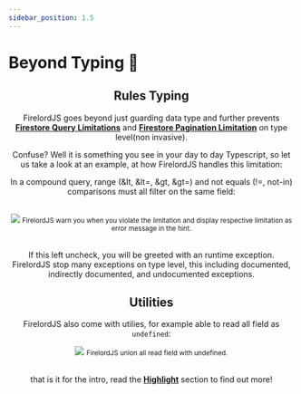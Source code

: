 ```yaml
---
sidebar_position: 1.5
---
```


# Beyond Typing 🚀


<Header />

## Rules Typing

FirelordJS goes beyond just guarding data type and further prevents **[Firestore Query Limitations](https://firebase.google.com/docs/firestore/query-data/queries#query_limitations)** and **[Firestore Pagination Limitation](https://firebase.google.com/docs/firestore/query-data/order-limit-data?hl=en&authuser=0#limitations)** on type level(non invasive).

Confuse? Well it is something you see in your day to day Typescript, so let us take a look at an example, at how FirelordJS handles this limitation:

<div align='center'>

In a compound query, range (&lt, &lt=, &gt, &gt=) and not equals (!=, not-in) comparisons must all filter on the same field:

</div>
<br/>
<div style={{ display:'flex', flexDirection:"column", alignItems:'center' }}>
    <img src='https://github.com/tylim88/FirelordJSDoc/blob/main/static/img/query1.png?raw=true' />
    <small>FirelordJS warn you when you violate the limitation and display respective limitation as error message in the hint.</small>
</div>
<br/>

If this left uncheck, you will be greeted with an runtime exception. FirelordJS stop many exceptions on type level, this including documented, indirectly documented, and undocumented exceptions.

## Utilities

FirelordJS also come with utilies, for example able to read all field as `undefined`:

<div style={{ display: 'flex', flexDirection: 'column', alignItems: 'center' }}>
	<img src="https://github.com/tylim88/FirelordJSDoc/blob/main/static/img/possiblyReadAsUndefined2.png?raw=true" />
	<small>FirelordJS union all read field with undefined.</small>
</div>
<br />

that is it for the intro, read the **[Highlight](./highlights/before_you%20read.md)** section to find out more!
